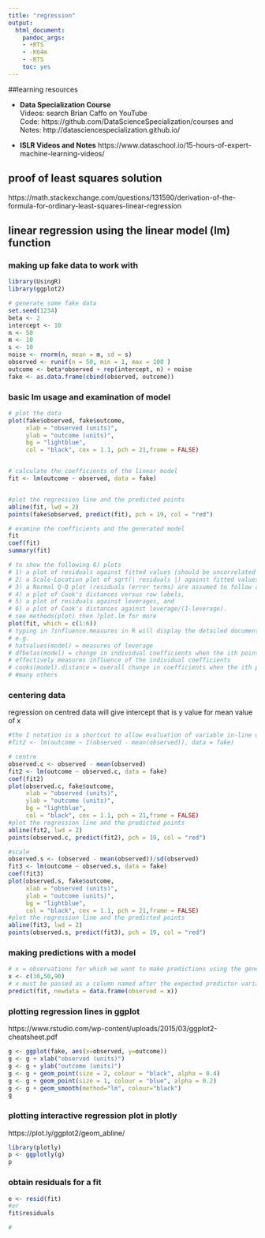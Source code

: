```yaml
---
title: "regression"
output: 
  html_document:
    pandoc_args:
    - +RTS
    - -K64m
    - -RTS
    toc: yes
---
```


##learning resources  

* **Data Specialization Course**  
Videos: search Brian Caffo on YouTube  
Code: https://github.com/DataScienceSpecialization/courses and  
Notes: http://datasciencespecialization.github.io/   

* **ISLR Videos and Notes**
https://www.dataschool.io/15-hours-of-expert-machine-learning-videos/ 



## proof of least squares solution
https://math.stackexchange.com/questions/131590/derivation-of-the-formula-for-ordinary-least-squares-linear-regression 

## linear regression using the linear model (lm) function

### making up fake data to work with

```r
library(UsingR)
library(ggplot2)

# generate some fake data
set.seed(1234)
beta <- 2
intercept <- 10
n <- 50
m <- 10
s <- 10
noise <- rnorm(n, mean = m, sd = s)
observed <- runif(n = 50, min = 1, max = 100 )
outcome <- beta*observed + rep(intercept, n) + noise
fake <- as.data.frame(cbind(observed, outcome))
```

### basic lm usage and examination of model

```r

# plot the data
plot(fake$observed, fake$outcome,  
     xlab = "observed (units)", 
     ylab = "outcome (units)", 
     bg = "lightblue", 
     col = "black", cex = 1.1, pch = 21,frame = FALSE)


# calculate the coefficients of the linear model
fit <- lm(outcome ~ observed, data = fake)


#plot the regression line and the predicted points
abline(fit, lwd = 2)
points(fake$observed, predict(fit), pch = 19, col = "red") 

# examine the coefficients and the generated model
fit
coef(fit)
summary(fit)

# to show the following 6) plots
# 1) a plot of residuals against fitted values (should be uncorrelated with fitted (observed) values), 
# 2) a Scale-Location plot of sqrt(| residuals |) against fitted values, 
# 3) a Normal Q-Q plot (residuals (error terms) are assumed to follow a normal distribution for many tests), 
# 4) a plot of Cook's distances versus row labels, 
# 5) a plot of residuals against leverages, and 
# 6) a plot of Cook's distances against leverage/(1-leverage). 
# see methods(plot) then ?plot.lm for more
plot(fit, which = c(1:6))
# typing in ?influence.measures in R will display the detailed documentation on all available functions to measure influence
# e.g. 
# hatvalues(model) = measures of leverage
# dfbetas(model) = change in individual coefficients when the ith point is deleted in fitting the model - these can be used to evaluate how deleting or including this point impact a particular aspect of the model
# effectively measures influence of the individual coefficients
# cooks(model).distance = overall change in coefficients when the ith point is deleted
# #many others


```

### centering data 

regression on centred data will give intercept that is y value for mean value of x

```r

#the I notation is a shortcut to allow evaluation of variable in-line with lm call
#fit2 <- lm(outcome ~ I(observed - mean(observed)), data = fake)

# centre
observed.c <- observed - mean(observed)
fit2 <- lm(outcome ~ observed.c, data = fake)
coef(fit2)
plot(observed.c, fake$outcome,  
     xlab = "observed (units)", 
     ylab = "outcome (units)", 
     bg = "lightblue", 
     col = "black", cex = 1.1, pch = 21,frame = FALSE)
#plot the regression line and the predicted points
abline(fit2, lwd = 2)
points(observed.c, predict(fit2), pch = 19, col = "red") 

#scale
observed.s <- (observed - mean(observed))/sd(observed)
fit3 <- lm(outcome ~ observed.s, data = fake)
coef(fit3)
plot(observed.s, fake$outcome,  
     xlab = "observed (units)", 
     ylab = "outcome (units)", 
     bg = "lightblue", 
     col = "black", cex = 1.1, pch = 21,frame = FALSE)
#plot the regression line and the predicted points
abline(fit3, lwd = 2)
points(observed.s, predict(fit3), pch = 19, col = "red") 


```

### making predictions with a model

```r
# x = observations for which we want to make predictions using the generated model
x <- c(10,50,90)
# x must be passed as a column named after the expected predictor variable in a df
predict(fit, newdata = data.frame(observed = x))

```

### plotting regression lines in ggplot

https://www.rstudio.com/wp-content/uploads/2015/03/ggplot2-cheatsheet.pdf 

```r
g <- ggplot(fake, aes(x=observed, y=outcome))
g <- g + xlab("observed (units)")
g <- g + ylab("outcome (units)")
g <- g + geom_point(size = 2, colour = "black", alpha = 0.4)
g <- g + geom_point(size = 1, colour = "blue", alpha = 0.2)
g <- g + geom_smooth(method="lm", colour="black")
g

```

### plotting interactive regression plot in plotly

https://plot.ly/ggplot2/geom_abline/  

```r
library(plotly)
p <- ggplotly(g)
p

```


### obtain residuals for a fit

```r
e <- resid(fit)
#or
fit$residuals
```




```r

#

```

